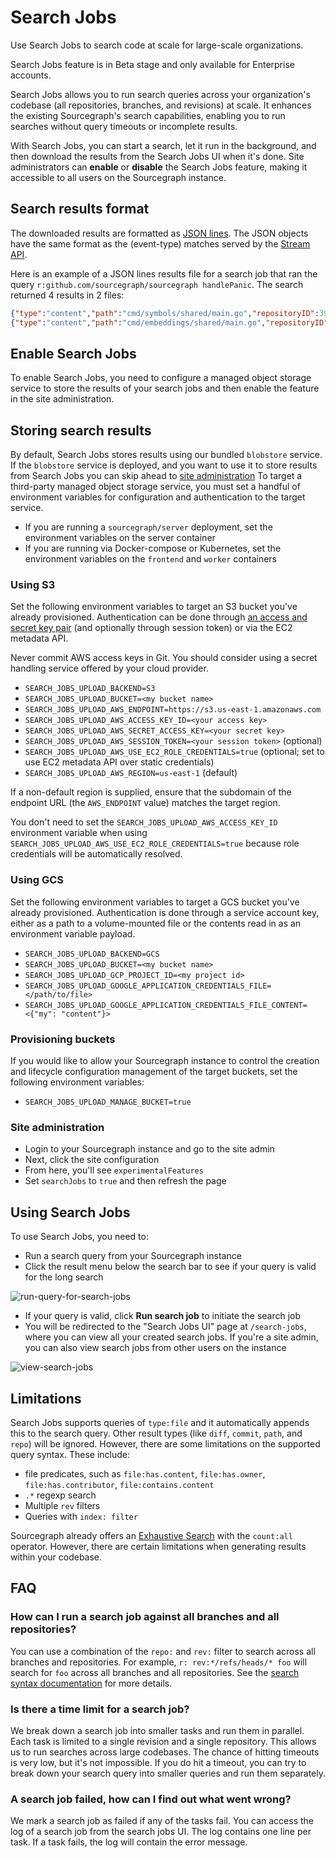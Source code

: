# Search Jobs

<p className="subtitle">Use Search Jobs to search code at scale for large-scale organizations.</p>

<Callout type="note" title="Beta"> Search Jobs feature is in Beta stage and only available for Enterprise accounts.</Callout>

Search Jobs allows you to run search queries across your organization's codebase (all repositories, branches, and revisions) at scale. It enhances the existing Sourcegraph's search capabilities, enabling you to run searches without query timeouts or incomplete results.

With Search Jobs, you can start a search, let it run in the background, and then download the results from the Search Jobs UI when it's done. Site administrators can **enable** or **disable** the Search Jobs feature, making it accessible to all users on the Sourcegraph instance.

## Search results format

The downloaded results are formatted as [JSON lines](https://jsonlines.org).
The JSON objects have the same format as the (event-type) matches served by the [Stream API](/api/stream_api#event-types).

Here is an example of a JSON lines results file for a search job that ran the query `r:github.com/sourcegraph/sourcegraph handlePanic`.
The search returned 4 results in 2 files:

```json lines
{"type":"content","path":"cmd/symbols/shared/main.go","repositoryID":399,"repository":"github.com/sourcegraph/sourcegraph","branches":["HEAD"],"commit":"9b47c6430cc3c9cb16695b4fa0a1a277cbbdb327","hunks":null,"chunkMatches":[{"content":"func handlePanic(logger log.Logger, next http.Handler) http.Handler {","contentStart":{"offset":4526,"line":129,"column":0},"ranges":[{"start":{"offset":4531,"line":129,"column":5},"end":{"offset":4542,"line":129,"column":16}}]},{"content":"\thandler = handlePanic(logger, handler)","contentStart":{"offset":3570,"line":98,"column":0},"ranges":[{"start":{"offset":3581,"line":98,"column":11},"end":{"offset":3592,"line":98,"column":22}}]}],"language":"Go"}
{"type":"content","path":"cmd/embeddings/shared/main.go","repositoryID":399,"repository":"github.com/sourcegraph/sourcegraph","branches":["HEAD"],"commit":"9b47c6430cc3c9cb16695b4fa0a1a277cbbdb327","hunks":null,"chunkMatches":[{"content":"func handlePanic(logger log.Logger, next http.Handler) http.Handler {","contentStart":{"offset":6585,"line":190,"column":0},"ranges":[{"start":{"offset":6590,"line":190,"column":5},"end":{"offset":6601,"line":190,"column":16}}]},{"content":"\thandler = handlePanic(logger, handler)","contentStart":{"offset":2844,"line":81,"column":0},"ranges":[{"start":{"offset":2855,"line":81,"column":11},"end":{"offset":2866,"line":81,"column":22}}]}],"language":"Go"}
```

## Enable Search Jobs

To enable Search Jobs, you need to configure a managed object storage service to store the results of your search jobs and then enable the feature in the site administration.

## Storing search results

By default, Search Jobs stores results using our bundled `blobstore` service. If the `blobstore` service is deployed, and you want to use it to store results from Search Jobs you can skip ahead to [site administration](#site-administration) To target a third-party managed object storage service, you must set a handful of environment variables for configuration and authentication to the target service.

- If you are running a `sourcegraph/server` deployment, set the environment variables on the server container
- If you are running via Docker-compose or Kubernetes, set the environment variables on the `frontend` and `worker` containers

### Using S3

Set the following environment variables to target an S3 bucket you've already provisioned. Authentication can be done through [an access and secret key pair](https://docs.aws.amazon.com/general/latest/gr/aws-sec-cred-types.html#access-keys-and-secret-access-keys) (and optionally through session token) or via the EC2 metadata API.

<Callout type="tip"> Never commit AWS access keys in Git. You should consider using a secret handling service offered by your cloud provider.</Callout>

- `SEARCH_JOBS_UPLOAD_BACKEND=S3`
- `SEARCH_JOBS_UPLOAD_BUCKET=<my bucket name>`
- `SEARCH_JOBS_UPLOAD_AWS_ENDPOINT=https://s3.us-east-1.amazonaws.com`
- `SEARCH_JOBS_UPLOAD_AWS_ACCESS_KEY_ID=<your access key>`
- `SEARCH_JOBS_UPLOAD_AWS_SECRET_ACCESS_KEY=<your secret key>`
- `SEARCH_JOBS_UPLOAD_AWS_SESSION_TOKEN=<your session token>` (optional)
- `SEARCH_JOBS_UPLOAD_AWS_USE_EC2_ROLE_CREDENTIALS=true` (optional; set to use EC2 metadata API over static credentials)
- `SEARCH_JOBS_UPLOAD_AWS_REGION=us-east-1` (default)

<Callout type="note"> If a non-default region is supplied, ensure that the subdomain of the endpoint URL (the `AWS_ENDPOINT` value) matches the target region.</Callout>

<Callout type="note"> You don't need to set the `SEARCH_JOBS_UPLOAD_AWS_ACCESS_KEY_ID` environment variable when using `SEARCH_JOBS_UPLOAD_AWS_USE_EC2_ROLE_CREDENTIALS=true` because role credentials will be automatically resolved.</Callout>

### Using GCS

Set the following environment variables to target a GCS bucket you've already provisioned. Authentication is done through a service account key, either as a path to a volume-mounted file or the contents read in as an environment variable payload.

- `SEARCH_JOBS_UPLOAD_BACKEND=GCS`
- `SEARCH_JOBS_UPLOAD_BUCKET=<my bucket name>`
- `SEARCH_JOBS_UPLOAD_GCP_PROJECT_ID=<my project id>`
- `SEARCH_JOBS_UPLOAD_GOOGLE_APPLICATION_CREDENTIALS_FILE=</path/to/file>`
- `SEARCH_JOBS_UPLOAD_GOOGLE_APPLICATION_CREDENTIALS_FILE_CONTENT=<{"my": "content"}>`

### Provisioning buckets

If you would like to allow your Sourcegraph instance to control the creation and lifecycle configuration management of the target buckets, set the following environment variables:

- `SEARCH_JOBS_UPLOAD_MANAGE_BUCKET=true`

### Site administration

- Login to your Sourcegraph instance and go to the site admin
- Next, click the site configuration
- From here, you'll see `experimentalFeatures`
- Set `searchJobs` to `true` and then refresh the page

## Using Search Jobs

To use Search Jobs, you need to:

- Run a search query from your Sourcegraph instance
- Click the result menu below the search bar to see if your query is valid for the long search

![run-query-for-search-jobs](https://storage.googleapis.com/sourcegraph-assets/Docs/query-serach-jobs.png)

- If your query is valid, click **Run search job** to initiate the search job
- You will be redirected to the "Search Jobs UI" page at `/search-jobs`, where you can view all your created search jobs. If you're a site admin, you can also view search jobs from other users on the instance

![view-search-jobs](https://storage.googleapis.com/sourcegraph-assets/Docs/view-search-jobs.png)

## Limitations

Search Jobs supports queries of `type:file` and it automatically appends this to the search query. Other result types (like `diff`, `commit`, `path`, and `repo`) will be ignored. However, there are some limitations on the supported query syntax. These include:

- file predicates, such as `file:has.content`, `file:has.owner`, `file:has.contributor`, `file:contains.content`
- `.*` regexp search
- Multiple `rev` filters
- Queries with `index: filter`

<Callout type="note"> Sourcegraph already offers an [Exhaustive Search](/code-search/types/exhaustive) with the `count:all` operator. However, there are certain limitations when generating results within your codebase.</Callout>

## FAQ

### How can I run a search job against all branches and all repositories?

You can use a combination of the `repo:` and `rev:` filter to search across all branches and repositories.
For example, `r: rev:*/refs/heads/* foo` will search for `foo` across all branches and all repositories.
See the [search syntax documentation](/code-search/queries#repository-revisions) for more details.

### Is there a time limit for a search job?

We break down a search job into smaller tasks and run them in parallel.
Each task is limited to a single revision and a single repository.
This allows us to run searches across large codebases.
The chance of hitting timeouts is very low, but it's not impossible.
If you do hit a timeout, you can try to break down your search query into smaller queries and run them separately.

### A search job failed, how can I find out what went wrong?

We mark a search job as failed if any of the tasks fail.
You can access the log of a search job from the search jobs UI.
The log contains one line per task. If a task fails, the log will contain the error message.